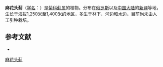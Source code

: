 {{Speciesbox
| name = 麻花头蓟
| status = 
| status_system = 
| image =
| genus = Cirsium
| species = serratuloides
| authority = (L.) Hill
}}

'''麻花头蓟'''（[[学名|学名]]：{{lang|la|''Cirsium serratuloides''}}）是[[菊科|菊科]][[蓟属|蓟属]]的植物。分布在[[俄罗斯|俄罗斯]]以及[[中国大陆|中国大陆]]的[[新疆|新疆]]等地，生长于海拔1,250米至1,400米的地区，多生于林下、河边和水边，目前尚未由人工引种栽培。

== 参考文献 ==
<div class="references-small">
* {{cite web| url =http://www.bioinfo.cn/db05/KmzwSpecies.php?action=view&id=3608| title =麻花头蓟| work =《中国高等植物数据库全库》| publisher =中国科学院微生物研究所| author =昆明植物研究所| accessdate =2009-02-25| deadurl =yes| archiveurl =https://web.archive.org/web/20160305041944/http://www.bioinfo.cn/db05/KmzwSpecies.php?action=view&id=3608| archivedate =2016-03-05}}
</div>
{{Taxonbar|from=Q11175847}}

[[Category:蓟属|麻花头蓟]]


{{植物小作品}}